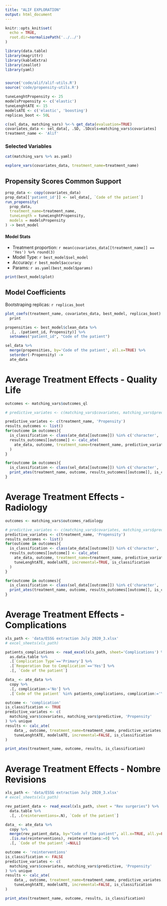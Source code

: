 ```yaml
---
title: "ALIF EXPLORATION"
output: html_document
---
```


```r
knitr::opts_knit$set(
  echo = TRUE, 
  root.dir=normalizePath('../../')
)
```

```r
library(data.table)
library(magrittr)
library(kableExtra)
library(zeallot)
library(yaml)


source('code/alif/alif-utils.R')
source('code/propensity-utils.R')

tuneLenghtPropensity <- 25
modelsPropensity <- c('elastic')
tuneLenghtATE <- 15
modelsATE <- c('elastic', 'boosting')
replicas_boot <- 50L

c(sel_data, matching_vars) %<-% get_data(evaluation=TRUE)
covariates_data <- sel_data[, .SD, .SDcols=matching_vars$covariates]
treatment_name <- 'Alif'
```

### Selected Variables

```r
cat(matching_vars %>% as.yaml)
```

```r
explore_vars(covariates_data, treatment_name=treatment_name)
```


## Propensity Scores Common Support
```r
prop_data <- copy(covariates_data)
prop_data[['patient_id']] <- sel_data[, `Code of the patient`]
run_propensity(
  prop_data,
  treatment_name=treatment_name,
  tuneLength = tuneLenghtPropensity,
  models = modelsPropensity
) -> best_model

```

#### Model Stats

- Treatment proportion: `r mean(covariates_data[[treatment_name]] == 'Yes') %>% round(3)`
- Model Type: `r best_model$sel_model`
- Accuracy: `r best_model$accuracy`
- Params: `r as.yaml(best_model$params)`


```r
print(best_model$plot)
```

## Model Coefficients

Bootstraping replicas: `r replicas_boot`

```r
plot_coefs(treatment_name, covariates_data, best_model, replicas_boot) %>% 
  print
```


```r
propensities <- best_model$clean_data %>% 
  .[, .(patient_id, Propensity)] %>% 
  setnames("patient_id", "Code of the patient")

sel_data %>% 
  merge(propensities, by='Code of the patient', all.x=TRUE) %>% 
  setorder(-Propensity) ->
  ate_data
```


# Average Treatment Effects - Quality Life

```r
outcomes <- matching_vars$outcomes_ql

# predictive_variates <- c(matching_vars$covariates, matching_vars$predictive) %>% unique

predictive_variates <- c(treatment_name, 'Propensity')
results_outcomes <- list()
for(outcome in outcomes){
  is_classification <- class(ate_data[[outcome]]) %in% c('character', 'factor')
  results_outcomes[[outcome]] <- calc_ate(
    ate_data, outcome, treatment_name=treatment_name, predictive_variates, first_visit=TRUE, tuneLenghtATE, modelsATE, incremental=TRUE, is_classification
  )
}
```

```r
for(outcome in outcomes){
  is_classification <- class(sel_data[[outcome]]) %in% c('character', 'factor')
  print_ates(treatment_name, outcome, results_outcomes[[outcome]], is_classification)
}
```

# Average Treatment Effects - Radiology

```r
outcomes <- matching_vars$outcomes_radiology

# predictive_variates <- c(matching_vars$covariates, matching_vars$predictive) %>% unique
predictive_variates <- c(treatment_name, 'Propensity')
results_outcomes <- list()
for(outcome in outcomes){
  is_classification <- class(ate_data[[outcome]]) %in% c('character', 'factor')
  results_outcomes[[outcome]] <- calc_ate(
    ate_data, outcome, treatment_name=treatment_name, predictive_variates, first_visit=FALSE,
    tuneLenghtATE, modelsATE, incremental=TRUE, is_classification
  )
}
```

```r
for(outcome in outcomes){
  is_classification <- class(sel_data[[outcome]]) %in% c('character', 'factor')
  print_ates(treatment_name, outcome, results_outcomes[[outcome]], is_classification)
}
```

# Average Treatment Effects - Complications

```r
xls_path <- 'data/ESSG extraction July 2020_3.xlsx'
# excel_sheets(xls_path)

patients_complications <- read_excel(xls_path, sheet='Complications') %>%
  as.data.table %>%
  .[`Complication Type`=='Primary'] %>%
  .[`Reoperation Due to Complication`=='Yes'] %>%
  .[, `Code of the patient`]

data_ <- ate_data %>%
  copy %>%
  .[, complication:='No'] %>%
  .[`Code of the patient` %in% patients_complications, complication:='Yes']

outcome <- 'complication'
is_classification <- TRUE
predictive_variates <- c(
  matching_vars$covariates, matching_vars$predictive, 'Propensity'
) %>% unique
results <- calc_ate(
    data_, outcome, treatment_name=treatment_name, predictive_variates, first_visit=FALSE,
    tuneLenghtATE, modelsATE, incremental=FALSE, is_classification
)
```

```r
print_ates(treatment_name, outcome, results, is_classification)
```

# Average Treatment Effects - Nombre Revisions

```r
xls_path <- 'data/ESSG extraction July 2020_3.xlsx'
# excel_sheets(xls_path)

rev_patient_data <- read_excel(xls_path, sheet = "Rev surgeries") %>% 
  data.table %>% 
  .[, .(reinterventions=.N), `Code of the patient`]

data_ <- ate_data %>%
  copy %>%
  merge(rev_patient_data, by="Code of the patient", all.x=TRUE, all.y=FALSE) %>% 
  .[is.na(reinterventions), reinterventions:=0] %>% 
  .[, `Code of the patient`:=NULL]

outcome <- 'reinterventions'
is_classification <- FALSE
predictive_variates <- c(
  matching_vars$covariates, matching_vars$predictive, 'Propensity'
) %>% unique
results <- calc_ate(
    data_, outcome, treatment_name=treatment_name, predictive_variates, first_visit=FALSE,
    tuneLenghtATE, modelsATE, incremental=FALSE, is_classification
)
```

```r
print_ates(treatment_name, outcome, results, is_classification)
```